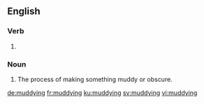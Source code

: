 ==English==

===Verb===
{{head|en|present participle}}

# {{present participle of|muddy|lang=en|nocat=1}}

===Noun===
{{en-noun}}

# The process of making something muddy or obscure.

[[de:muddying]]
[[fr:muddying]]
[[ku:muddying]]
[[sv:muddying]]
[[vi:muddying]]